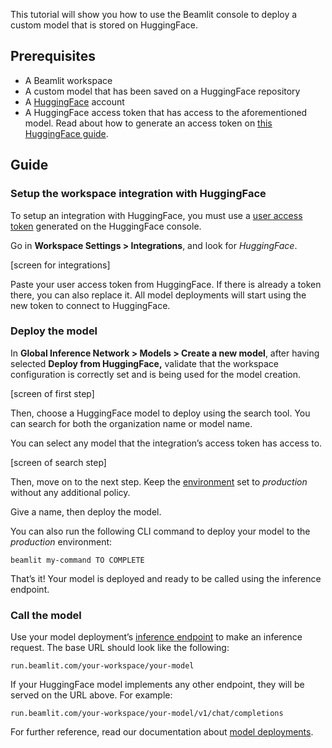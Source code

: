 This tutorial will show you how to use the Beamlit console to deploy a custom model that is stored on HuggingFace.

## Prerequisites

- A Beamlit workspace
- A custom model that has been saved on a HuggingFace repository
- A [HuggingFace](https://huggingface.co/) account
- A HuggingFace access token that has access to the aforementioned model. Read about how to generate an access token on [this HuggingFace guide](https://huggingface.co/docs/hub/security-tokens).

## Guide

### Setup the workspace integration with HuggingFace

To setup an integration with HuggingFace, you must use a [user access token](https://huggingface.co/docs/hub/security-tokens) generated on the HuggingFace console.

Go in **Workspace Settings > Integrations**, and look for *HuggingFace*.

[screen for integrations]

Paste your user access token from HuggingFace. If there is already a token there, you can also replace it. All model deployments will start using the new token to connect to HuggingFace.

### Deploy the model

In **Global Inference Network > Models > Create a new model**, after having selected **Deploy from HuggingFace,** validate that the workspace configuration is correctly set and is being used for the model creation.

[screen of first step]

Then, choose a HuggingFace model to deploy using the search tool. You can search for both the organization name or model name. 

<Info>You can select any model that the integration’s access token has access to.</Info>

[screen of search step]

Then, move on to the next step. Keep the [environment](../Model-Governance/Environments.md) set to *production* without any additional policy. 

Give a name, then deploy the model.

You can also run the following CLI command to deploy your model to the *production* environment: 

```
beamlit my-command TO COMPLETE
```

That’s it! Your model is deployed and ready to be called using the inference endpoint.

### Call the model

Use your model deployment’s [inference endpoint](../Models/Query-a-model.md) to make an inference request. The base URL should look like the following:

`run.beamlit.com/your-workspace/your-model`

If your HuggingFace model implements any other endpoint, they will be served on the URL above. For example:

`run.beamlit.com/your-workspace/your-model/v1/chat/completions`

For further reference, read our documentation about [model deployments](../Models/Model-deployment.md).